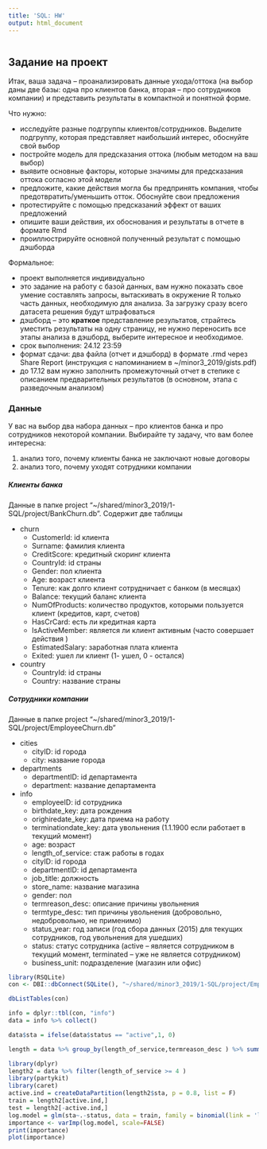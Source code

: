 ```yaml
---
title: 'SQL: HW'
output: html_document
---
```

```r
```

## Задание на проект

Итак, ваша задача -- проанализировать данные ухода/оттока (на выбор даны две базы: одна про клиентов банка, вторая -- про сотрудников компании) и представить результаты в компактной и понятной форме.

Что нужно:

* исследуйте разные подгруппы клиентов/сотрудников. Выделите подгруппу, которая представляет наибольший интерес, обоснуйте свой выбор
* постройте модель для предсказания оттока (любым методом на ваш выбор)
* выявите основные факторы, которые значимы для предсказания оттока согласно этой модели
* предложите, какие действия могла бы предпринять компания, чтобы предотвратить/уменьшить отток. Обоснуйте свои предложения
* протестируйте с помощью предсказаний эффект от ваших предложений
* опишите ваши действия, их обоснования и результаты в отчете в формате Rmd
* проиллюстрируйте основной полученный результат с помощью дэшборда

Формальное:

* проект выполняется индивидуально
* это задание на работу с базой данных, вам нужно показать свое умение составлять запросы, вытаскивать в окружение R только часть данных, необходимую для анализа. За загрузку сразу всего датасета решения будут штрафоваться
* дэшборд -- это **краткое** представление результатов, страйтесь уместить результаты на одну страницу, не нужно переносить все этапы анализа в дэшборд, выберите интересное и необходимое.
* срок выполнения: 24.12 23:59
* формат сдачи: два файла (отчет и дэшборд) в формате .rmd через Share Report (инструкция с напоминанием в ~/minor3_2019/gists.pdf)
* до 17.12 вам нужно заполнить промежуточный отчет в степике с описанием предварительных результатов (в основном, этапа с разведочным анализом)

### Данные

У вас на выбор два набора данных -- про клиентов банка и про сотрудников некоторой компании. Выбирайте ту задачу, что вам более интересна: 

1) анализ того, почему клиенты банка не заключают новые договоры
2) анализ того, почему уходят сотрудники компании

##### Клиенты банка

Данные в папке project "~/shared/minor3_2019/1-SQL/project/BankChurn.db". Содержит две таблицы

* churn
   * CustomerId: id клиента
   * Surname: фамилия клиента
   * CreditScore: кредитный скоринг клиента
   * CountryId: id страны
   * Gender: пол клиента
   * Age: возраст клиента
   * Tenure: как долго клиент сотрудничает с банком (в месяцах)
   * Balance: текущий баланс клиента
   * NumOfProducts: количество продуктов, которыми пользуется клиент (кредитов, карт, счетов)
   * HasCrCard: есть ли кредитная карта
   * IsActiveMember: является ли клиент активным (часто совершает действия )
   * EstimatedSalary: заработная плата клиента
   * Exited: ушел ли клиент (1- ушел, 0 - остался)
* country
   * CountryId: id страны
   * Country: название страны

##### Сотрудники компании

Данные в папке project "~/shared/minor3_2019/1-SQL/project/EmployeeChurn.db"

* cities
   * cityID: id города
   * city: название города
* departments
   * departmentID: id департамента
   * department: название департамента
* info
   * employeeID: id сотрудника
   * birthdate_key: дата рождения
   * orighiredate_key: дата приема на работу
   * terminationdate_key: дата увольнения (1.1.1900 если работает в текущий момент)
   * age: возраст
   * length_of_service: стаж работы в годах
   * cityID: id города
   * departmentID: id департамента
   * job_title: должность
   * store_name: название магазина
   * gender: пол
   * termreason_desc: описание причины увольнения
   * termtype_desc: тип причины увольнения (добровольно, недобровольно, не применимо)
   * status_year: год записи (год сбора данных (2015) для текущих сотрудников, год увольнения для ушедших)
   * status: статус сотрудника (active -- является сотрудником в текущий момент, terminated -- уже не является сотрудником)
   * business_unit: подразделение (магазин или офис)
   
   
   
   
   
```r
library(RSQLite)
con <- DBI::dbConnect(SQLite(), "~/shared/minor3_2019/1-SQL/project/EmployeeChurn.db")
```

```r
dbListTables(con)
```

```r
info = dplyr::tbl(con, "info")
data = info %>% collect()
```

```r
data$sta = ifelse(data$status == "active",1, 0)
```
```r
length = data %>% group_by(length_of_service,termreason_desc ) %>% summarise(n =n())
```

```r
library(dplyr)
length2 = data %>% filter(length_of_service >= 4 )
library(partykit)
library(caret)
active.ind = createDataPartition(length2$sta, p = 0.8, list = F)
train = length2[active.ind,]
test = length2[-active.ind,]
log.model = glm(sta~.-status, data = train, family = binomial(link = 'logit'))
importance <- varImp(log.model, scale=FALSE)
print(importance)
plot(importance)
```
